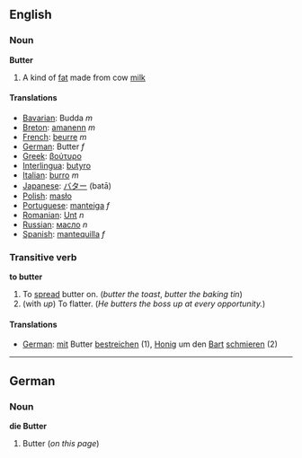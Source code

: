 ==English==
=== Noun ===
'''Butter'''
#A kind of [[fat]] made from cow [[milk]]

==== Translations ====
*[[Bavarian]]: Budda ''m''
*[[Breton]]: [[amanenn]] ''m''
*[[French]]: [[beurre]] ''m''
*[[German]]: Butter ''f''
*[[Greek]]: [[βούτυρο]]
*[[Interlingua]]: [[butyro]]
*[[Italian]]: [[burro]] ''m''
*[[Japanese]]: [[バター]] (batā)
*[[Polish]]: [[masło]]
*[[Portuguese]]: [[manteiga]] ''f''
*[[Romanian]]: [[Unt]] ''n''
*[[Russian]]: [[масло]] ''n''
*[[Spanish]]: [[mantequilla]] ''f''

=== Transitive verb ===
'''to butter'''
#To [[spread]] butter on. (''butter the toast'', ''butter the baking tin'')
#(with ''up'') To flatter. (''He butters the boss up at every opportunity.'')

==== Translations ====
*[[German]]: [[mit]] Butter [[bestreichen]] (1), [[Honig]] um den [[Bart]] [[schmieren]] (2)

----
==German==
===Noun===
'''die Butter'''
# Butter (''on this page'')